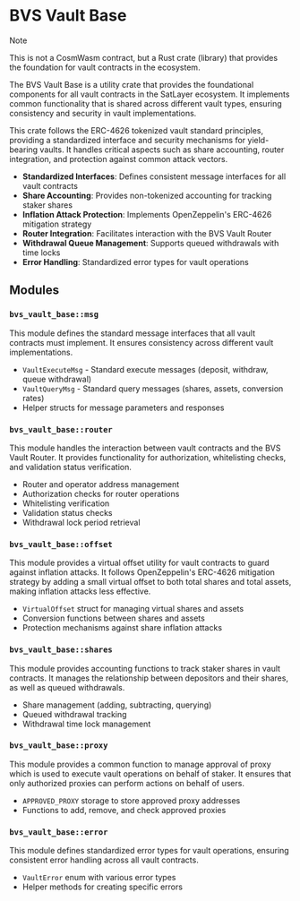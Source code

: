 # BVS Vault Base

> [!NOTE]
>
> This is not a CosmWasm contract, but a Rust crate (library) that provides the foundation for vault contracts in the ecosystem.

The BVS Vault Base is a utility crate that provides the foundational components for all vault contracts in the SatLayer ecosystem. It implements common functionality that is shared across different vault types, ensuring consistency and security in vault implementations.

This crate follows the ERC-4626 tokenized vault standard principles, providing a standardized interface and security mechanisms for yield-bearing vaults. It handles critical aspects such as share accounting, router integration, and protection against common attack vectors.

- **Standardized Interfaces**: Defines consistent message interfaces for all vault contracts
- **Share Accounting**: Provides non-tokenized accounting for tracking staker shares
- **Inflation Attack Protection**: Implements OpenZeppelin's ERC-4626 mitigation strategy
- **Router Integration**: Facilitates interaction with the BVS Vault Router
- **Withdrawal Queue Management**: Supports queued withdrawals with time locks
- **Error Handling**: Standardized error types for vault operations

## Modules

### `bvs_vault_base::msg`

This module defines the standard message interfaces that all vault contracts must implement. It ensures consistency across different vault implementations.

- `VaultExecuteMsg` - Standard execute messages (deposit, withdraw, queue withdrawal)
- `VaultQueryMsg` - Standard query messages (shares, assets, conversion rates)
- Helper structs for message parameters and responses

### `bvs_vault_base::router`

This module handles the interaction between vault contracts and the BVS Vault Router. It provides functionality for authorization, whitelisting checks, and validation status verification.

- Router and operator address management
- Authorization checks for router operations
- Whitelisting verification
- Validation status checks
- Withdrawal lock period retrieval

### `bvs_vault_base::offset`

This module provides a virtual offset utility for vault contracts to guard against inflation attacks. It follows OpenZeppelin's ERC-4626 mitigation strategy by adding a small virtual offset to both total shares and total assets, making inflation attacks less effective.

- `VirtualOffset` struct for managing virtual shares and assets
- Conversion functions between shares and assets
- Protection mechanisms against share inflation attacks

### `bvs_vault_base::shares`

This module provides accounting functions to track staker shares in vault contracts. It manages the relationship between depositors and their shares, as well as queued withdrawals.

- Share management (adding, subtracting, querying)
- Queued withdrawal tracking
- Withdrawal time lock management

### `bvs_vault_base::proxy`

This module provides a common function to manage approval of proxy which is used to execute vault operations on behalf of staker.
It ensures that only authorized proxies can perform actions on behalf of users.

- `APPROVED_PROXY` storage to store approved proxy addresses
- Functions to add, remove, and check approved proxies

### `bvs_vault_base::error`

This module defines standardized error types for vault operations, ensuring consistent error handling across all vault contracts.

- `VaultError` enum with various error types
- Helper methods for creating specific errors
